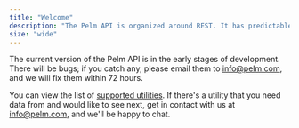 ```yaml
---
title: "Welcome"
description: "The Pelm API is organized around REST. It has predictable resource-oriented URLs, accepts form-encoded request bodies, returns JSON-encoded responses, and uses standard HTTP response codes, authentication, and verbs."
size: "wide"
---
```


The current version of the Pelm API is in the early stages of development. There will be bugs; if you catch any, please email them to [info@pelm.com](mailto:info@pelm.com), and we will fix them within 72 hours.

You can view the list of [supported utilities](/reference/utilities). If there's a utility that you need data from and would like to see next, get in contact with us at [info@pelm.com](mailto:info@pelm.com), and we'll be happy to chat.
